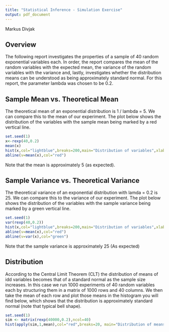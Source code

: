 ```yaml
---
title: "Statistical Inference - Simulation Exercise"
output: pdf_document
---
```

Markus Divjak

## Overview
The following report investigates the properties of a sample of 40 random exponential variables each. In order, the report compares the mean of the random variables with the expected mean, the variance of the random variables with the variance and, lastly, investigates whether the distribution means can be understood as being approximately standard normal. For this report, the parameter lambda was chosen to be 0.2.

## Sample Mean vs. Theoretical Mean
The theoretical mean of an exponential distribution is 1 / lambda = 5. We can compare this to the mean of our experiment. The plot below shows the distribution of the variables with the sample mean being marked by a red vertical line. 
```r
set.seed(1)
x<-rexp(40,0.2)
mean(x)
hist(x,col="lightblue",breaks=200,main="Distribution of variables",xlab="Number")
abline(v=mean(x),col="red")
```

Note that the mean is approximately 5 (as expected).

## Sample Variance vs. Theoretical Variance
The theoretical variance of an exponential distribution with lamda = 0.2 is 25. We can compare this to the variance of our experiment. The plot below shows the distribution of the variables with the sample variance being marked by a green vertical line.
```r
set.seed(1)
var(rexp(40,0.2))
hist(x,col="lightblue",breaks=200,main="Distribution of variables",xlab="Number")
abline(v=mean(x),col="red")
abline(v=var(x),col="green")
```

Note that the sample variance is approximately 25 (As expected)

## Distribution
According to the Central Limit Theorem (CLT) the distribution of means of idd variables becomes that of a standard normal as the sample size increases. In this case we run 1000 experiments of 40 random variables each by structuring them in a matrix of 1000 rows and 40 columns. We then take the mean of each row and plot those means in  the histogram you will find below, which shows that the distribution is approximately standard normal (note that typical bell shape).
```r
set.seed(1)
sim <- matrix(rexp(40000,0.2),ncol=40)
hist(apply(sim,1,mean),col="red",breaks=20, main="Distribution of means of 40 variables", xlab="Mean")
```